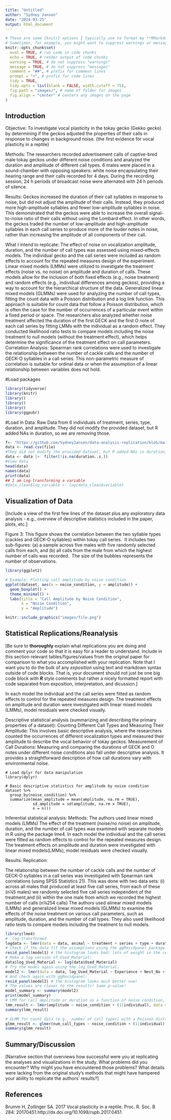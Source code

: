 ```yaml
---
title: "Untitled"
author: "Sydney Jansen"
date: "2024-03-25"
output: html_document
---
```

```r
# These are some {knitr} options I typically use to format my **RMarkdown** documents in a consistent way. You should feel free to alter these or use other "chunk options" as you see fit!
# Sometimes, for example, you might want to suppress warnings or messages, and that behavior can be set for specific code chunks individually in the chunk header, e.g., ```{r warning = FALSE, echo = FALSE}
knitr::opts_chunk$set(
  eval = TRUE, # run code in code chunks
  echo = TRUE, # render output of code chunks
  warning = TRUE, # do not suppress "warnings"
  message = TRUE, # do not suppress "messages"
  comment = "##", # prefix for comment lines
  prompt = ">", # prefix for code lines
  tidy = TRUE,
  tidy.opts = list(blank = FALSE, width.cutoff = 75),
  fig.path = "images/", # name of folder for images
  fig.align = "center" # centers any images on the page
)
```

## Introduction
Objective: To investigate vocal plasticity in the tokay gecko (Gekko gecko) by determining if the geckos adjusted the properties of their calls in response to changes in background noise. {the first evidence for vocal plasticity in a reptile}

Methods: The researchers recorded advertisement calls of captive-bred male tokay geckos under different noise conditions and analyzed the duration and amplitude of different call types. 6 males were placed in a sound-chamber with opposing speakers: white noise encapsulating their hearing range and their calls recorded for 4 days. During the recording session, 24 h periods of broadcast noise were alternated with 24 h periods of silence.

Results: Geckos increased the duration of their call syllables in response to noise, but did not adjust the amplitude of their calls. Instead, they produced more high-amplitude syllables and fewer low-amplitude syllables in noise. This demonstrated that the geckos were able to increase the overall signal-to-noise ratio of their calls without using the Lombard effect. In other words, the geckos traded the number of low-amplitude and high-amplitude syllables in each call series to produce more of the louder notes in noise, rather than increasing the amplitude of all components of their call. 

What I intend to replicate: The effect of noise on vocalization amplitude, duration, and the number of call types was assessed using mixed-effects models. The individual gecko and the call series were included as random effects to account for the repeated measures design of the experiment.
Linear mixed models (LMMs) were utilized to investigate the treatment effects (noise vs. no noise) on amplitude and duration of calls. These models allow for the inclusion of both fixed effects (e.g., noise treatment) and random effects (e.g., individual differences among geckos), providing a way to account for the hierarchical structure of the data.
Generalized linear mixed models (GLMMs) were used for analyzing the number of call types, fitting the count data with a Poisson distribution and a log link function. This approach is suitable for count data that follow a Poisson distribution, which is often the case for the number of occurrences of a particular event within a fixed period or space.
The researchers also analyzed whether noise treatment affected the duration of the first GECK and the first O note of each call series by fitting LMMs with the individual as a random effect.
They conducted likelihood ratio tests to compare models including the noise treatment to null models (without the treatment effect), which helps determine the significance of the treatment effect on call parameters.
Correlation Analysis: Spearman rank correlations were used to investigate the relationship between the number of cackle calls and the number of GECK-O syllables in a call series. This non-parametric measure of correlation is suitable for ordinal data or when the assumption of a linear relationship between variables does not hold.

#Load packages
```r
library(tidyverse)
library(knitr)
library()
library()
library()
library(ggpubr)
```
#Load in Data: Raw Data from 6 individuals of treatment, series, type, duration, and amplitude. They did not modify the provided dataset, but R added NAs in duration, so we are removing those. 

```r
f<- "https://github.com/SydneyJansen/data-analysis-replication/blob/main/data/rawdata.csv"
data <- read.csv(file)
#They did not modify the provided dataset, but R added NAs in duration, so we are removing those. 
data <- data |>  filter(!is.na(duration..s.))
#View data
head(data)
names(data)
print(data)
## I am Log-transforming a variable
#data_clean$log_variable <- log(data_clean$variable)


```


## Visualization of Data

[Include a view of the first few lines of the dataset plus any exploratory data analysis - e.g., overview of descriptive statistics included in the paper, plots, etc.]


Figure 3: This figure shows the correlation between the two syllable types (cackles and GECK-O syllables) within tokay call series. ​ It includes two sub-figures: (a) a sample across five males with five randomly selected calls from each, and (b) all calls from the male from which the highest number of calls was recorded. ​ The size of the bubbles represents the number of observations.

```r
library(ggplot2)

# Example: Plotting call amplitude by noise condition
ggplot(dataset, aes(x = noise_condition, y = amplitude)) +
  geom_boxplot() +
  theme_minimal() +
  labs(title = "Call Amplitude by Noise Condition",
       x = "Noise Condition",
       y = "Amplitude")

```

```r
knitr::include_graphics("images/file.png")
```

## Statistical Replications/Reanalysis

[Be sure to **thoroughly** explain what replications you are doing and comment your code so that it is easy for a reader to understand. Include in this section relevant tables/figures/values from the original paper for comparison to what you accomplished with your replication. Note that I want you to do the bulk of any *exposition* using text and markdown syntax outside of code blocks. That is, your document should not just be one big code block with ***R*** style comments but rather a nicely formatted report with code separated from exposition, interpretation, and dicussion.]

In each model the individual and the call series were fitted as random effects to control for the repeated measures design. The treatment effects on amplitude and duration were investigated with linear mixed models (LMMs), model residuals were checked visually.

Descriptive statistical analysis (summarizing and describing the primary properties of a dataset):
Counting Different Call Types and Measuring Their Amplitude: This involves basic descriptive analysis, where the researchers counted the occurrences of different vocalization types and measured their amplitude to describe the vocal behavior of tokay geckos.
Measurement of Call Durations: Measuring and comparing the durations of GECK and O notes under different noise conditions also fall under descriptive analysis. It provides a straightforward description of how call durations vary with environmental noise.


```{}
# Load dplyr for data manipulation
library(dplyr)

# Basic descriptive statistics for amplitude by noise condition
dataset %>%
  group_by(noise_condition) %>%
  summarize(mean_amplitude = mean(amplitude, na.rm = TRUE),
            sd_amplitude = sd(amplitude, na.rm = TRUE),
            n = n())

```

Inferential statistical analysis:
Methods: The authors used linear mixed models (LMMs) The effect of the treatment (noise/no noise) on amplitude, duration, and the  number of  call types  was examined  with separate models in R using the package lme4. In each model the individual and the call series were fitted as random effects to control for the repeated measures design. The treatment effects on amplitude and duration were investigated with linear mixed models(LMMs), model residuals were checked visually.

Results: 
Replication: 

The relationship between the number of cackle calls and the number of GECK-O syllables in a call series was investigated with Spearman rank correlations (using SPSS Statistics 21). This was done with two data sets: (i) across all males that produced at least five call series, from each of these (n¼5 males) we randomly selected five call series independent of the treatment,and (ii) within the one male from which we recorded the highest number of calls (n¼254 calls)
The authors used alinear mixed models (LMMs) and generalized linear mixed models (GLMMs) to examine the effects of the noise treatment on various call parameters, such as amplitude, duration, and the number of call types. ​ They also used likelihood ratio tests to compare models including the treatment to null models. 


```r
library(lme4)
#  log-transformed
logdata <- lmer(data = data, animal ~ treatment + series + type + duration + amplitude + (1|PairID), REML = FALSE)
# Check if the data fit the assumptions using the ggResidpanel package:
resid_panel(model1) # the histogram looks bad; lots of weight in the center and not normally distributed.
# Make a log version of Used_Material:
data$log_Used_Material <- log(data$Used_Material)
# Try the model again using the log_Used_Material.
model2 <- lmer(data = data, log_Used_Material ~ Experience + Nest_No + Time_Taken + (1|PairID), REML = FALSE)
# And check again with ggResidpanel:
resid_panel(model2) # the histogram looks much better now!
# The values are closer to the results! Same p-value!
model_summary <- summary(model2)
print(model_summary)
# LMM for call amplitude or duration as a function of noise condition, with random intercepts for individual
lmm_result <- lmer(amplitude ~ noise_condition + (1|individual), data = dataset)
summary(lmm_result)

# GLMM for count data (e.g., number of call types) with a Poisson distribution
glmm_result <- glmer(num_call_types ~ noise_condition + (1|individual), data = dataset, family = "poisson")
summary(glmm_result)


```

## Summary/Discussion

[Narrative section that overviews how successful were you at replicating the analyses and visualizations in the study. What problems did you encounter? Why might you have encountered those problems? What details were lacking from the original study's methods that might have hampered your ability to replicate the authors' results?]

## References
Brumm H, Zollinger SA. 2017 Vocal plasticity in a reptile. Proc. R. Soc. B 284: 20170451.http://dx.doi.org/10.1098/rspb.2017.0451




```r

```

